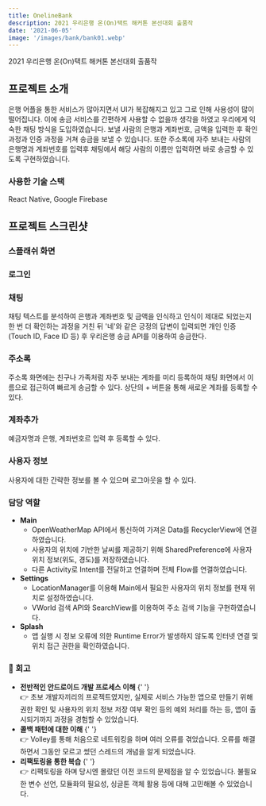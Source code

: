 ```yaml
---
title: OnelineBank
description: 2021 우리은행 온(On)택트 해커톤 본선대회 출품작
date: '2021-06-05'
image: '/images/bank/bank01.webp'
---
```


2021 우리은행 온(On)택트 해커톤 본선대회 출품작

## 프로젝트 소개

은행 어플을 통한 서비스가 많아지면서 UI가 복잡해지고 있고 그로 인해 사용성이 많이 떨어집니다.
이에 송금 서비스를 간편하게 사용할 수 없을까 생각을 하였고 우리에게 익숙한 채팅 방식을 도입하였습니다.
보낼 사람의 은행과 계좌번호, 금액을 입력한 후 확인 과정과 인증 과정을 거쳐 송금을 보낼 수 있습니다.
또한 주소록에 자주 보내는 사람의 은행명과 계좌번호를 입력후 채팅에서 해당 사람의 이름만 입력하면 바로 송금할 수 있도록 구현하였습니다.

### 사용한 기술 스택

React Native, Google Firebase

## 프로젝트 스크린샷

### 스플래쉬 화면

<ImageDescription src='/images/bank/bank01.webp' alt="Splash page">

</ImageDescription>

### 로그인

<ImageDescription src="/images/bank/bank02.webp" alt="Login page" />

### 채팅

<ImageDescription src="/images/bank/bank03.webp" alt="Chatting page">
  채팅 텍스트를 분석하여 은행과 계좌번호 및 금액을 인식하고 인식이 제대로
  되었는지 한 번 더 확인하는 과정을 거친 뒤 '네'와 같은 긍정의 답변이 입력되면
  개인 인증(Touch ID, Face ID 등) 후 우리은행 송금 API를 이용하여 송금한다.
</ImageDescription>

### 주소록

<ImageDescription src="/images/bank/bank04.webp" alt="Contact page">
  주소록 화면에는 친구나 가족처럼 자주 보내는 계좌를 미리 등록하여 채팅 화면에서
  이름으로 접근하여 빠르게 송금할 수 있다. 상단의 + 버튼을 통해 새로운 계좌를
  등록할 수 있다.
</ImageDescription>

### 계좌추가

<ImageDescription src="/images/bank/bank05.webp" alt="Account add page">
  예금자명과 은행, 계좌번호르 입력 후 등록할 수 있다.
</ImageDescription>

### 사용자 정보

<ImageDescription src="/images/bank/bank06.webp" alt="Account page">
  사용자에 대한 간략한 정보를 볼 수 있으며 로그아웃을 할 수 있다.
</ImageDescription>

### 담당 역할

- **Main**
  - OpenWeatherMap API에서 통신하여 가져온 Data를 RecyclerView에 연결하였습니다.
  - 사용자의 위치에 기반한 날씨를 제공하기 위해 SharedPreference에 사용자 위치 정보(위도, 경도)를 저장하였습니다.
  - 다른 Activity로 Intent를 전달하고 연결하며 전체 Flow를 연결하였습니다.
- **Settings**
  - LocationManager를 이용해 Main에서 필요한 사용자의 위치 정보를 현재 위치로 설정하였습니다.
  - VWorld 검색 API와 SearchView를 이용하여 주소 검색 기능을 구현하였습니다.
- **Splash**
  - 앱 실행 시 정보 오류에 의한 Runtime Error가 발생하지 않도록 인터넷 연결 및 위치 접근 권한을 확인하였습니다.

### 💬 회고

- **전반적인 안드로이드 개발 프로세스 이해**
  {' '}
  <aside>
    👉 초보 개발자끼리의 프로젝트였지만, 실제로 서비스 가능한 앱으로 만들기 위해
    권한 확인 및 사용자의 위치 정보 저장 여부 확인 등의 예외 처리를 하는 등,
    앱이 출시되기까지 과정을 경험할 수 있었습니다.
  </aside>
- **콜백 패턴에 대한 이해**
  {' '}
  <aside>
    👉 Volley를 통해 처음으로 네트워킹을 하며 여러 오류를 겪었습니다. 오류를
    해결하면서 그동안 모르고 썼던 스레드의 개념을 알게 되었습니다.
  </aside>
- **리팩토링을 통한 복습**
  {' '}
  <aside>
    👉 리팩토링을 하며 당시엔 몰랐던 이전 코드의 문제점을 알 수 있었습니다.
    불필요한 변수 선언, 모듈화의 필요성, 싱글톤 객체 활용 등에 대해 고민해볼 수
    있었습니다.
  </aside>
